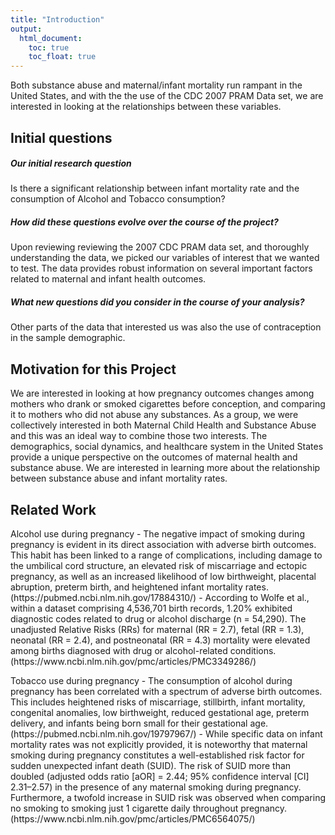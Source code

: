 ```yaml
---
title: "Introduction"
output: 
  html_document:
    toc: true
    toc_float: true
---
```



Both substance abuse and maternal/infant mortality run rampant in the United States, and with the the use of the CDC 2007 PRAM Data set, we are interested in looking at the relationships between these variables. 


## Initial questions

##### Our initial research question
Is there a significant relationship between infant mortality rate and the consumption of Alcohol and Tobacco consumption?

##### How did these questions evolve over the course of the project?
Upon reviewing reviewing the 2007 CDC PRAM data set, and thoroughly understanding the data, we picked our variables of interest that we wanted to test. The data provides robust information on several important factors related to maternal and infant health outcomes. 

##### What new questions did you consider in the course of your analysis?
Other parts of the data that interested us was also the use of contraception in the sample demographic. 


## Motivation for this Project
We are interested in looking at how pregnancy outcomes changes among mothers who drank or smoked cigarettes before conception, and comparing it to mothers who did not abuse any substances. As a group, we were collectively interested in both Maternal Child Health and Substance Abuse and this was an ideal way to combine those two interests. The demographics, social dynamics, and healthcare system in the United States provide a unique perspective on the outcomes of maternal health and substance abuse. We are interested in learning more about the relationship between substance abuse and infant mortality rates. 


## Related Work
Alcohol use during pregnancy
  - The negative impact of smoking during pregnancy is evident in its direct association with adverse birth outcomes. This habit has been linked to a range of complications, including damage to the umbilical cord structure, an elevated risk of miscarriage and ectopic pregnancy, as well as an increased likelihood of low birthweight, placental abruption, preterm birth, and heightened infant mortality rates. (https://pubmed.ncbi.nlm.nih.gov/17884310/)
  - According to Wolfe et al., within a dataset comprising 4,536,701 birth records, 1.20% exhibited diagnostic codes related to drug or alcohol discharge (n = 54,290). The unadjusted Relative Risks (RRs) for maternal (RR = 2.7), fetal (RR = 1.3), neonatal (RR = 2.4), and postneonatal (RR = 4.3) mortality were elevated among births diagnosed with drug or alcohol-related conditions.(https://www.ncbi.nlm.nih.gov/pmc/articles/PMC3349286/)
  
Tobacco use during pregnancy
  - The consumption of alcohol during pregnancy has been correlated with a spectrum of adverse birth outcomes. This includes heightened risks of miscarriage, stillbirth, infant mortality, congenital anomalies, low birthweight, reduced gestational age, preterm delivery, and infants being born small for their gestational age. (https://pubmed.ncbi.nlm.nih.gov/19797967/)
  - While specific data on infant mortality rates was not explicitly provided, it is noteworthy that maternal smoking during pregnancy constitutes a well-established risk factor for sudden unexpected infant death (SUID). The risk of SUID more than doubled (adjusted odds ratio [aOR] = 2.44; 95% confidence interval [CI] 2.31–2.57) in the presence of any maternal smoking during pregnancy. Furthermore, a twofold increase in SUID risk was observed when comparing no smoking to smoking just 1 cigarette daily throughout pregnancy. (https://www.ncbi.nlm.nih.gov/pmc/articles/PMC6564075/)






